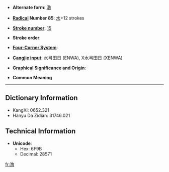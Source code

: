 * '''Alternate form''': [[瀂]]

* '''[[Wiktionary:Chinese radical index| Radical]] Number 85''': [[Wiktionary:Chinese radical index 水|水]]+12 strokes

* '''[[Wiktionary:Chinese total strokes index|Stroke number]]''': [[Wiktionary:Chinese total strokes index 15|15]]

* '''Stroke order''': 

* '''[[Wiktionary:Chinese four corner index|Four-Corner System]]''': 

* '''[[Wiktionary:Chinese Cangjie index|Cangjie input]]''': 水弓田日 (ENWA), X水弓田日 (XENWA)

* '''Graphical Significance and Origin''': 

* '''Common Meaning'''

----

== Dictionary Information ==

* KangXi: 0652.321
* Hanyu Da Zidian: 31746.021

== Technical Information ==

* '''Unicode''':
** Hex: 6F9B
** Decimal: 28571

[[fr:澛]]